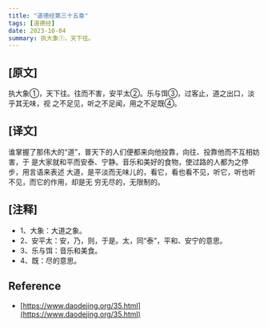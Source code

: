 ```yaml
---
title: "道德经第三十五章"
tags: [道德经]
date: 2023-10-04
summary: 执大象①，天下往。
---
```


## [原文]

执大象①，天下往。往而不害，安平太②。乐与饵③，过客止，道之出口，淡乎其无味，视
之不足见，听之不足闻，用之不足既④。

## [译文]

谁掌握了那伟大的“道”，普天下的人们便都来向他投靠，向往、投靠他而不互相妨害，于
是大家就和平而安泰、宁静。音乐和美好的食物，使过路的人都为之停步，用言语来表述
大道，是平淡而无味儿的，看它，看也看不见，听它，听也听不见，而它的作用，却是无
穷无尽的，无限制的。

## [注释]

- 1、大象：大道之象。
- 2、安平太：安，乃，则，于是。太，同“泰”，平和、安宁的意思。
- 3、乐与饵：音乐和美食。
- 4、既：尽的意思。

## Reference

- [https://www.daodejing.org/35.html](https://www.daodejing.org/35.html)
